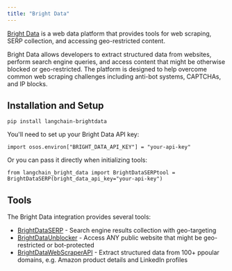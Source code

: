 ```yaml
---
title: "Bright Data"
---
```


[Bright Data](https://brightdata.com) is a web data platform that provides tools for web scraping, SERP collection, and accessing geo-restricted content.

Bright Data allows developers to extract structured data from websites, perform search engine queries, and access content that might be otherwise blocked or geo-restricted. The platform is designed to help overcome common web scraping challenges including anti-bot systems, CAPTCHAs, and IP blocks.

## Installation and Setup

```
pip install langchain-brightdata
```

You'll need to set up your Bright Data API key:

```
import osos.environ["BRIGHT_DATA_API_KEY"] = "your-api-key"
```

Or you can pass it directly when initializing tools:

```
from langchain_bright_data import BrightDataSERPtool = BrightDataSERP(bright_data_api_key="your-api-key")
```

## Tools

The Bright Data integration provides several tools:

* [BrightDataSERP](/src/oss/integrations/tools/brightdata_serp) - Search engine results collection with geo-targeting
* [BrightDataUnblocker](/src/oss/integrations/tools/brightdata_unlocker) - Access ANY public website that might be geo-restricted or bot-protected
* [BrightDataWebScraperAPI](/src/oss/integrations/tools/brightdata-webscraperapi) - Extract structured data from 100+ ppoular domains, e.g. Amazon product details and LinkedIn profiles
